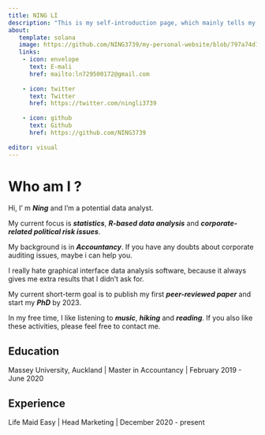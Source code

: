 ```yaml
---
title: NING LI
description: "This is my self-introduction page, which mainly tells my audience, Who am I? What exactly am I doing now?"
about:
   template: solana
   image: https://github.com/NING3739/my-personal-website/blob/797a74d18665e9f6136ef9e862e990067f7627c8/NING%20LI.jpeg?raw=true
   links:
    - icon: envelope
      text: E-mali
      href: mailto:ln729500172@gmail.com
  
    - icon: twitter
      text: Twitter
      href: https://twitter.com/ningli3739
    
    - icon: github
      text: Github
      href: https://github.com/NING3739
    
editor: visual
---
```


# Who am I ?

Hi, I' m ***Ning*** and I'm a potential data analyst.

My current focus is ***statistics***, ***R-based data analysis*** and ***corporate-related political risk issues***.

My background is in ***Accountancy***. If you have any doubts about corporate auditing issues, maybe i can help you.

I really hate graphical interface data analysis software, because it always gives me extra results that I didn't ask for.

My current short-term goal is to publish my first ***peer-reviewed paper*** and start my ***PhD*** by 2023.

In my free time, I like listening to ***music***, ***hiking*** and ***reading***. If you also like these activities, please feel free to contact me.

## Education

Massey University, Auckland \| Master in Accountancy \| February 2019 - June 2020

## Experience

Life Maid Easy \| Head Marketing \| December 2020 - present

